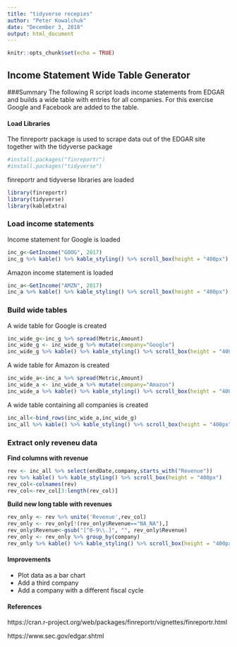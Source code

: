 ```yaml
---
title: "tidyverse recepies"
author: "Peter Kowalchuk"
date: "December 3, 2018"
output: html_document
---
```


```r
knitr::opts_chunk$set(echo = TRUE)
```

## Income Statement Wide Table Generator

###Summary
The following R script loads income statements from EDGAR and builds a wide table with entries for all companies. For this exercise Google and Facebook are added to the table.


#### Load Libraries

The finreportr package is used to scrape data out of the EDGAR site together with the tidyverse package

```r
#install.packages("finreportr")
#install.packages("tidyverse")
```

finreportr and tidyverse libraries are loaded

```r
library(finreportr)
library(tidyverse)
library(kableExtra)
```

### Load income statements

Income statement for Google is loaded

```r
inc_g<-GetIncome("GOOG", 2017)
inc_g %>% kable() %>% kable_styling() %>% scroll_box(height = "400px")
```

Amazon income statement is loaded

```r
inc_a<-GetIncome("AMZN", 2017)
inc_a %>% kable() %>% kable_styling() %>% scroll_box(height = "400px")
```

### Build wide tables

A wide table for Google is created

```r
inc_wide_g<-inc_g %>% spread(Metric,Amount)
inc_wide_g <- inc_wide_g %>% mutate(company="Google")
inc_wide_g %>% kable() %>% kable_styling() %>% scroll_box(height = "400px")
```

A wide table for Amazon is created

```r
inc_wide_a<-inc_a %>% spread(Metric,Amount)
inc_wide_a <- inc_wide_a %>% mutate(company="Amazon")
inc_wide_a %>% kable() %>% kable_styling() %>% scroll_box(height = "400px")
```

A wide table containing all companies is created

```r
inc_all<-bind_rows(inc_wide_a,inc_wide_g)
inc_all %>% kable() %>% kable_styling() %>% scroll_box(height = "400px")
```

### Extract only reveneu data

**Find columns with revenue**
```r
rev <- inc_all %>% select(endDate,company,starts_with("Revenue")) 
rev %>% kable() %>% kable_styling() %>% scroll_box(height = "400px")
rev_col<-colnames(rev)
rev_col<-rev_col[3:length(rev_col)]
```

**Build new long table with revenues**

```r
rev_only <- rev %>% unite('Revenue',rev_col)
rev_only <- rev_only[!(rev_only$Revenue=="NA_NA"),]
rev_only$Revenue<-gsub("[^0-9\\.]", "", rev_only$Revenue)
rev_only <- rev_only %>% group_by(company)
rev_only %>% kable() %>% kable_styling() %>% scroll_box(height = "400px")
```

#### Improvements

- Plot data as a bar chart
- Add a third company
- Add a company with a different fiscal cycle

#### References

https://cran.r-project.org/web/packages/finreportr/vignettes/finreportr.html

https://www.sec.gov/edgar.shtml


